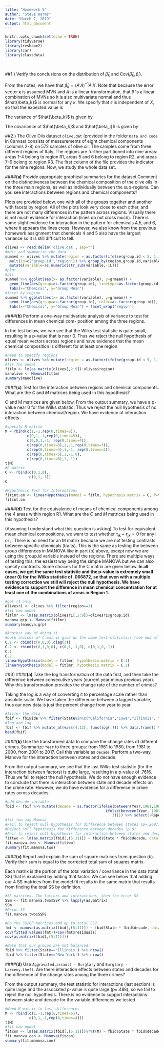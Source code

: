 ---
title: "Homework 5"
author: "Steve Harms"
date: "March 7, 2019"
output: html_document
---

```{r setup, include=FALSE}
knitr::opts_chunk$set(echo = TRUE)
library(tidyverse)
library(reshape2)
library(car)
library(classdata)
```

<br>

##1.) 
Verify the conclusions on the distribution of $\widehat{\beta}_{k}$ and $\mbox{Cov}(\widehat{\beta}_{k}, \widehat{\beta}_{i})$.

From the notes, we have that $\hat{\beta}_k = (A'A)^{-1}A'X$. Note that because the error vector $\boldsymbol{\epsilon}$ is assumed MVN and $A$ is a linear transformation, that $\hat{\beta}$ is a linear combination of MVNs so it is also multivariate normal and thus $\hat{\beta_k}$ is normal for any $k$. We specify that $\epsilon$ is independent of $X$, so that the expected value is
\begin{equation}
E\lbrack\hat{\beta}_k\rbrack = E[(A'A)^{-1}A'X]\\
= (A'A)^{-1}A'(A\beta + \epsilon)\\
= (A'A)^{-1}A'A\beta + (A'A)^{-1}A'\epsilon)\\
= \beta + (A'A)^{-1}A'\epsilon)\\
= \beta + 0\\
=\beta\\
\end{equation}

The variance of $\hat{\beta_k}$ is given by
\begin{equation}
E\lbrack\hat{\beta_k}\hat{\beta_k}'\rbrack = E[((A'A)^{-1}A'X_k)((A'A)^{-1}A'X_k)']$\\
= (A'A)^{-1}A'E[X_kX_k']A(A'A)^{-1} \\
= (A'A)^{-1}A'\sigma_{kk} A(A'A)^{-1} \\
= \sigma_{kk}(A'A)^{-1}A'A(A'A)^{-1}] \\
=\sigma_{kk}(A'A)^{-1}\\
\end{equation}

The covariance of $\hat{\beta_k}$ and $\hat{\beta_i}$ is given by
\begin{equation}
E\lbrack\hat{\beta_k}'\hat{\beta_i}\rbrack = E[((A'A)^{-1}A'X_k)((A'A)^{-1}A'X_i)'] \\
= E[(A'A)^{-1}AE[X_kX_i']A(A'A)^{-1}] \\
= (A'A)^{-1}A'\sigma_{ki} A(A'A)^{-1}\\
= \sigma_{ki}(A'A)^{-1}A'A(A'A)^{-1}] \\
=\sigma_{ki}(A'A)^{-1}\\
\end{equation}

##2.)
The Olive Oils dataset `olive.dat` (provided in the folder `Data and code` in Canvas) consists of measurements of eight chemical components (columns 2-8) on 572 samples of olive oil. The samples come from three different regions of Italy. The regions are further partitioned into nine areas: areas 1–4 belong to region R1, areas 5 and 6 belong to region R2, and areas 7–9 belong to region R3. The first column of the file provides the indicator for the nine regions. Now, we study the whole data set. 
  
####**(a)** Provide appropriate graphical summaries for the dataset.Comment on the distinctiveness between the chemical composition of the olive oils in the three main regions, as well as individually between the sub-regions. Can you see interactions between regions and chemical components?

Plots are provided below, one with all of the groups together and another with facets by region. All of the plots look very close to each other, and there are not many differences in the pattern across regions. Visually there is not much evidence for interaction (lines do not cross much). There is some slight evidence for interaction in the pattern for chemicals 4,5, and 6, where it appears the lines cross. However, we also know from the previous homework assignment that chemicals 4 and 5 also have the largest variance so it is still difficult to tell.
```{r}
olives <- read.delim('olive.dat', sep="")
#melt and summarize the data
summed <- olives %>% mutate(region = as.factor(ifelse(group.id < 5, 1, ifelse(group.id > 6, 3 , 2)))) %>%
  melt(id=c('group.id','region')) %>% group_by(region,group.id,variable) %>% summarise( grmean = mean(value)) %>%
  mutate(variable=as.numeric(str_sub(variable,-1L)))
#plot
#all
summed %>% ggplot(aes(x= as.factor(variable), y=grmean)) +
  geom_line(aes(group=as.factor(group.id), linetype=as.factor(group.id), color=region), size=1.3) +
  labs(x="Chemical", y="Group Mean")
#facet by region
summed %>% ggplot(aes(x= as.factor(variable), y=grmean)) +
  geom_line(aes(group=as.factor(group.id), color=as.factor(group.id)), size=1.3) +
  labs(x="Chemical", y="Group Mean") + facet_wrap('region')
```

####**(b)** Perform a one-way multivariate analysis of variance to test for differences in mean chemical com- position among the three regions.

In the test below, we can see that the Wilks test statistic is quite small, resulting in a p-value that is near 0. Thus we reject the null hypothesis of equal mean vectors across regions and have evidence that the mean chemical composition is different for at least one region.
```{r}
#need to specify regions
olives <- olives %>% mutate(region = as.factor(ifelse(group.id < 5, 1, ifelse(group.id > 6, 3 , 2))), group.id=as.factor(group.id))
#fit the model
fitlm <- lm(as.matrix(olives[,2:9])~olives$region)
manolive <- Manova(fitlm)
summary(manolive)
```

####**(c)** Test for the interaction between regions and chemical components. What are the $C$ and $M$ matrices being used in this hypothesis?

C and M matrices are given below. From the output summary, we have a p-value near 0 for the Wilks statistic. Thus we reject the null hypothesis of no interaction between chemical/region. We have evidence of interaction effects
```{r}
#specify M matrix
M = rbind(c(1,-1,rep(0,times=6)),
          c(0,1,-1,rep(0,times=5)),
          c(0,0,1,-1, rep(0,times=4)),
          c(rep(0,times=3),1,-1,rep(0,times=3)),
          c(rep(0,times=4),1,-1, rep(0,times=2)),
          c(rep(0,times=5),1,-1,0),
          c(rep(0,times=6),1,-1))
t(M)
#C matrix
C <- rbind(c(0,1,0),
           c(0,1,-1))
C

#Hypothesis Test for Interactions
fitint.cm <- linearHypothesis(model = fitlm, hypothesis.matrix = C, P=t(M))
fitint.cm
```

####**(d)**  Test for the equivalence of means of chemical components among the 4 areas within region R1. What are the $C$ and $M$ matrices being used in this hypothesis?

(Assuming I understand what this question is asking) To test for equivalent mean chemical compositions, we want to test whether $\tau_{ik}-\tau_{jk}=0$ for any i or j. There is no need for an M matrix because we are not testing contrasts between specific chemicals (traits). This is the same as testing the between group differences in MANOVA like in part (b) above, except now we are using the group.id variable instead of the regions. There are multiple ways of testing this, the easiest way being the simple MANOVA but we can also specify contrasts. Some choices for the C matrix are given below. **In all cases, we get the same test statistic and the p-value is extremely small (near 0) for the Wilks statistic of .066872, so that even with a multiple testing correction we still will reject the null hypothesis. We have evidence to support the difference in mean chemical concentration for at least one of the combinations of areas in Region 1.**

```{r}
#get r1 only
olivesr1 <- olives %>% filter(region==1)
#fit new model
fitlmr <- lm(as.matrix(olivesr1[,2:9])~olivesr1$group.id)
manova.grp <- Manova(fitlmr)
summary(manova.grp)

#Another way of doing it
#both choices of C matrix give us the same test statistics (see end of the output)
C.1 <- cbind(c(0,0,0),diag(3))
C.2 <- rbind(c(0,1,0,0), c(0,1,-1,0), c(0,1,0,-1))
C.1
C.2
linearHypothesis(model = fitlmr, hypothesis.matrix = C.1)
linearHypothesis(model = fitlmr, hypothesis.matrix = C.1)
```



##3)
####**(a)** Take the log transformation of the data first, and then take the difference between consecutive years (current year minus previous year). Why this transformation provides the change rate of the number of crimes?

Taking the log is a way of converting it to percentage scale rather than absolute scale. We have taken the difference between a lagged variable, thus our new data is just the percent change from year to year.
```{r}
#filter the data
fbif <- fbiwide %>% filter(State%in%c("California","Iowa","Illinois", "District of Columbia", "New York"))
#log and lag
fbif <- fbif %>% mutate_at(vars(4:12), funs(log(.))) %>% data.frame() %>% mutate_at(vars(4:12), funs(.-lag(.)))
head(fbif)
```

####**(b)** Use the transformed data to compare the change rates of different crimes. Summarize `Year` to three groups: from 1961 to 1980, from 1981 to 2000, from 2001 to 2017. Call this variable as `decade`. Perform a two-way Manova for the interaction between states and decade.

From the output summary, we see that the last Wilks test statistic (for the interaction between factors) is quite large, resulting in a p-value of .7616. Thus we fail to reject the null hypothesis. We do not have enough evidence to conclude that there is interaction between state and decade effects on the crime rate. However, we do have evidence for a difference in crime rates across decades.

```{r}
#add decade variable
fbid <- fbif %>% mutate(decade = as.factor(ifelse(between(Year,1961,1980), 1 ,
                                              ifelse(between(Year, 1981,2000), 2,
                                                 3)))) %>% select(-Rape) %>% filter(complete.cases(.))
#fit two-way Manova
#Fail to reject null hypothesis for difference between states (p=.2697)
#Reject null hypothesis for difference between decades (p~0)
#Fail to reject null hypothesis for interaction between states and decades (Wilks: p=.7616)
fittwo <- lm(as.matrix(fbid[,(5:11)]) ~ fbid$State * fbid$decade, data = fbid)
fit.manova.two <- Manova(fittwo)
summary(fit.manova.two)

```

####**(c)** Report and explain the sum of square matrices from question (b). Verify their sum is equal to the corrected total sum of squares matrix. 

Each matrix is the portion of the total variation / covariance in the data (total SS) that is explained by adding that factor.
We can see below that adding our 4 SS matrices from the model fit results in the same matrix that results from finding the total SS by definition.
```{r}
#SS matrices. The factors and interactions, then the error SS
SSm <- fit.manova.two$SSP %>% lapply(as.matrix)
SSm
#Error SS
fit.manova.two$SSPE

#Do the SS/CP matrices add up to total SS?
fmt <- manova(as.matrix(fbid[,(5:11)]) ~ fbid$State * fbid$decade, data = fbid)
cov(fitted.values(fmt))+cov(fmt$residuals)
cov(as.matrix(fbid[,(5:11)]))

#Note that our groups are not balanced:
fbid %>% filter(State=='Illinois') %>% nrow()
fbid %>% filter(State=='New York') %>% nrow()
```

####**(d)** Use `Aggravated.assault - Burglary` and `Burglary - Larceny.theft`. Are there interaction effects between states and decades for the difference of the change rates among the three crimes? 

From the output summary, the test statistic for interactions (last section) is quite large and the associated p-value is quite large (p=.488), so we fail to reject the null hypothesis. There is no evidence to support interactions between state and decade for the variable differences we tested.

```{r}
#Need M matrix to test differences
M <- rbind(c(1,-1,rep(0,times=5)),
           c(0,1,-1,rep(0,times=4)))
t(M)
#fit new model
fitcon <- lm(as.matrix(fbid[,(5:11)])%*%t(M) ~ fbid$State * fbid$decade)
fit.manova.con <- Manova(fitcon)
summary(fit.manova.con)
```

